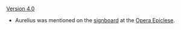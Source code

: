 {{Change History/Header}}
[[Version 4.0]]
* Aurelius was mentioned on the [[Opera Epiclese Notice Board|signboard]] at the [[Opera Epiclese]].